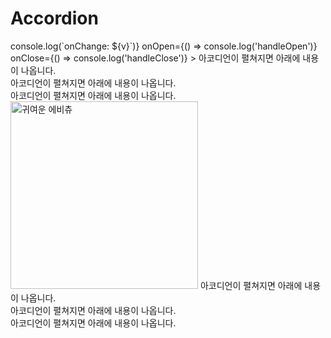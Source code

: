 
<Meta title="Components/Accordion" components={Accordion} />

# Accordion

<Canvas>
  <Story name="Preview">
    <Accordion
      label="👀 텍스트가 숨겨져 있어요"
      onChange={(v) => console.log(`onChange: ${v}`)}
      onOpen={() => console.log('handleOpen')}
      onClose={() => console.log('handleClose')}
    >
      아코디언이 펼쳐지면 아래에 내용이 나옵니다.
      <br />
      아코디언이 펼쳐지면 아래에 내용이 나옵니다.
      <br />
      아코디언이 펼쳐지면 아래에 내용이 나옵니다.
      <br />
    </Accordion>
    <Accordion label="🔥 이미지가 숨겨져 있어요">
      <img
        src="http://cogulmars.cafe24.com/img/04about_img01.png"
        alt="귀여운 에비츄"
        width="300"
      />
    </Accordion>
    <Accordion label="제목을 입력하세요">
      아코디언이 펼쳐지면 아래에 내용이 나옵니다.
      <br />
      아코디언이 펼쳐지면 아래에 내용이 나옵니다.
      <br />
      아코디언이 펼쳐지면 아래에 내용이 나옵니다.
      <br />
    </Accordion>
  </Story>
</Canvas>

